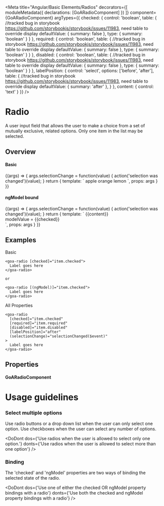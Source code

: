 


<Meta title="Angular/Basic Elements/Radios" decorators={[
        moduleMetadata({
          declarations: [GoARadioComponent]
        })
    ]}
    component={GoARadioComponent}
    argTypes={{
      checked: {
        control: 'boolean',
        table: { //tracked bug in storybook https://github.com/storybookjs/storybook/issues/11983, need table to override display
           defaultValue: { summary: false },
           type: { summary: 'boolean' }
        }
      },
      required: {
        control: 'boolean',
        table: { //tracked bug in storybook https://github.com/storybookjs/storybook/issues/11983, need table to override display
           defaultValue: { summary: false },
           type: { summary: 'boolean' }
        }
      },
      disabled: {
        control: 'boolean',
        table: { //tracked bug in storybook https://github.com/storybookjs/storybook/issues/11983, need table to override display
           defaultValue: { summary: false },
           type: { summary: 'boolean' }
        }
      },
      labelPosition: {
        control: 'select',
        options: ['before', 'after'],
        table: { //tracked bug in storybook https://github.com/storybookjs/storybook/issues/11983, need table to override display
           defaultValue: { summary: 'after' },
        }
      },
      content: { control: 'text' }
    }}
 />

# Radio
A user input field that allows the user to make a choice from a set of mutually exclusive, related options.  Only one item in the list may be selected.

## Overview

#### Basic
<Canvas>
  <Story name="Basic" height={200}
    args={
      {
        checked: false,
        required: false,
        disabled: false,
        labelPosition: 'after',
        name: 'fruits',
      }}
  >
    {(args) => {
      args.selectionChange = function(value) {
        action('selection was changed')(value);
      }
      return {
        template: `<goa-radio
                      (selectionChange)="selectionChange($event)"
                      [checked]="checked"
                      [value]="'apple'"
                      [required]="required"
                      [disabled]="disabled"
                      [labelPosition]="labelPosition"
                      [name]="name"
                  >
                      apple
                  </goa-radio>
                  <goa-radio
                      (selectionChange)="selectionChange($event)"
                      [checked]="checked"
                      [value]="'orange'"
                      [required]="required"
                      [disabled]="disabled"
                      [labelPosition]="labelPosition"
                      [name]="name"
                  >
                      orange
                  </goa-radio>
                  <goa-radio
                      (selectionChange)="selectionChange($event)"
                      [checked]="checked"
                      [value]="'lemon'"
                      [required]="required"
                      [disabled]="disabled"
                      [labelPosition]="labelPosition"
                      [name]="name"
                  >
                      lemon
                  </goa-radio>`,
        props: args
      }
    }}
  </Story>
</Canvas>

#### ngModel bound
<Canvas>
  <Story name="NgModel" height={200}
    args={{
      checked: false,
      required: false,
      disabled: false,
      indeterminate: false,
      labelPosition: 'after',
      content: 'NgModel Radio'
    }}>
    {(args) => {
      args.selectionChange = function(value) {
        action('selection was changed')(value);
      }
      return {
        template: `<goa-radio
                      [(ngModel)]="checked"
                      (ngModelChange)="selectionChange($event)"
                      [required]="required"
                      [disabled]="disabled"
                      [labelPosition]="labelPosition"
                  >
                      {{content}}
                  </goa-radio>
                   <div>
                    modelValue = {{checked}}
                  </div>`,
        props: args
      }
    }}
  </Story>
</Canvas>


## Examples
Basic
```
<goa-radio [checked]="item.checked">
  Label goes here
</goa-radio>

or

<goa-radio [(ngModel)]="item.checked">
  Label goes here
</goa-radio>

```

All Properties
```
<goa-radio
  [checked]="item.checked"
  [required]="item.required"
  [disabled]="item.disabled"
  [labelPosition]="after"
  (selectionChange)="selectionChanged($event)"
>
  Label goes here
</goa-radio>

```

## Properties

#### GoARadioComponent
<Description of={GoARadioComponent} />
<ArgsTable of={GoARadioComponent} />


# Usage guidelines

### Select multiple options
Use radio buttons or a drop down list when the user can only select one option.  Use checkboxes when the user can select any number of options.

<DoDont
  dos={'Use radios when the user is allowed to select only one option.'}
  donts={'Use radios when the user is allowed to select more than one option'}
/>

### Binding
The 'checked' and 'ngModel' properties are two ways of binding the selected state of the radio.

<DoDont
  dos={'Use one of either the checked OR ngModel property bindings with a radio'}
  donts={'Use both the checked and ngModel property bindings with a radio'}
/>

